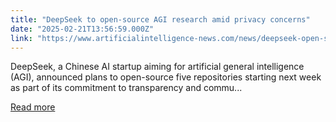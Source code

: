 ```yaml
---
title: "DeepSeek to open-source AGI research amid privacy concerns"
date: "2025-02-21T13:56:59.000Z"
link: "https://www.artificialintelligence-news.com/news/deepseek-open-source-agi-research-amid-privacy-concerns/"
---
```


DeepSeek, a Chinese AI startup aiming for artificial general intelligence (AGI), announced plans to open-source five repositories starting next week as part of its commitment to transparency and commu...

[Read more](https://www.artificialintelligence-news.com/news/deepseek-open-source-agi-research-amid-privacy-concerns/)
